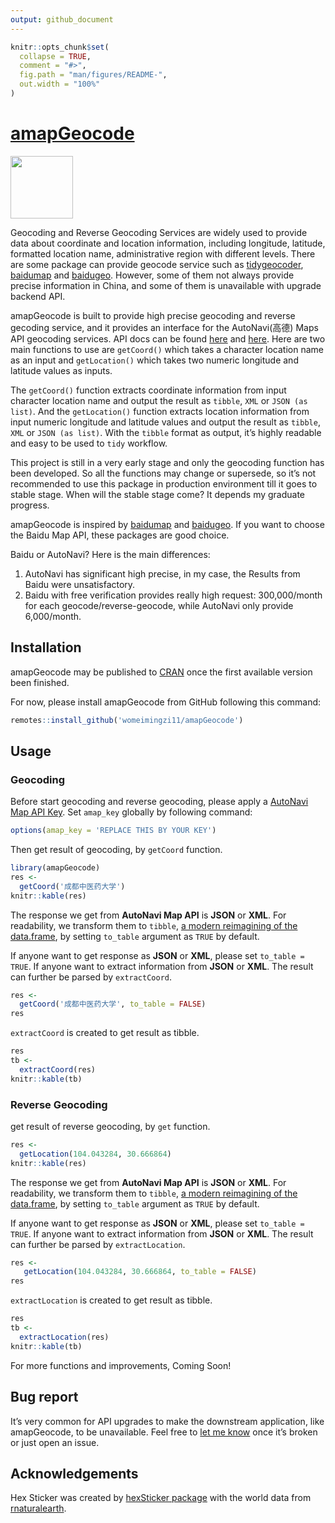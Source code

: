```yaml
---
output: github_document
---
```


<!-- README.md is generated from README.Rmd. Please edit that file -->

```r
knitr::opts_chunk$set(
  collapse = TRUE,
  comment = "#>",
  fig.path = "man/figures/README-",
  out.width = "100%"
)
```

# [amapGeocode](https://github.com/womeimingzi11/amapGeocode)

<!-- badges: start -->
![](man/figures/hexSticker-logo.png){width=100px}
<!-- badges: end -->

Geocoding and Reverse Geocoding Services are widely used to provide data about coordinate and location information, including longitude, latitude, formatted location name, administrative region with different levels. There are some package can provide geocode service such as [tidygeocoder](https://CRAN.R-project.org/package=tidygeocoder), [baidumap](https://github.com/badbye/baidumap) and [baidugeo](https://github.com/ChrisMuir/baidugeo). However, some of them not always provide precise information in China, and some of them is unavailable with upgrade backend API.

amapGeocode is built to provide high precise geocoding and reverse gecoding service, and it provides an interface for the AutoNavi(高德) Maps API geocoding services. API docs can be found [here](https://lbs.amap.com/) and [here](https://lbs.amap.com/api/webservice/summary/). Here are two main functions to use are `getCoord()` which takes a character location name as an input and `getLocation()` which takes two numeric longitude and latitude values as inputs.

The `getCoord()` function extracts coordinate information from input character location name and output the result as `tibble`, `XML` or `JSON (as list)`. And the `getLocation()` function extracts location information from input numeric longitude and latitude values and output the result as `tibble`, `XML` or `JSON (as list)`. With the `tibble` format as output, it's highly readable and easy to be used to `tidy` workflow.

This project is still in a very early stage and only the geocoding function has been developed. So all the functions may change or supersede, so it's not recommended to use this package in production environment till it goes to stable stage. When will the stable stage come? It depends my graduate progress.

amapGeocode is inspired by [baidumap](https://github.com/badbye/baidumap) and [baidugeo](https://github.com/ChrisMuir/baidugeo). If you want to choose the Baidu Map API, these packages are good choice.

Baidu or AutoNavi? Here is the main differences:

1. AutoNavi has significant high precise, in my case, the Results from Baidu were unsatisfactory.
2. Baidu with free verification provides really high request: 300,000/month for each geocode/reverse-geocode, while AutoNavi only provide 6,000/month.

## Installation
amapGeocode may be published to [CRAN](https://CRAN.R-project.org) once the first available version been finished.

For now, please install amapGeocode from GitHub following this command:
```r
remotes::install_github('womeimingzi11/amapGeocode')
```

<!-- You can install the released version of amapGeocode from [CRAN](https://CRAN.R-project.org) with: -->

<!-- ``` r -->
<!-- install.packages("amapGeocode") -->
<!-- ``` -->

## Usage
### Geocoding
Before start geocoding and reverse geocoding, please apply a [AutoNavi Map API Key](https://lbs.amap.com/dev/). Set `amap_key` globally by following command:

```r
options(amap_key = 'REPLACE THIS BY YOUR KEY')
```

Then get result of geocoding, by `getCoord` function. 

```r
library(amapGeocode)
res <-
  getCoord('成都中医药大学')
knitr::kable(res)
```

The response we get from **AutoNavi Map API** is **JSON** or **XML**. For readability, we transform them to `tibble`, [a modern reimagining of the data.frame](https://tibble.tidyverse.org/), by setting `to_table` argument as `TRUE` by default.

If anyone want to get response as **JSON** or **XML**, please set `to_table = TRUE`. If anyone want to extract information from **JSON** or **XML**. The result can further be parsed by `extractCoord`.

```r
res <-
  getCoord('成都中医药大学', to_table = FALSE)
res
```

`extractCoord` is created to get result as tibble.

```r
res
tb <- 
  extractCoord(res)
knitr::kable(tb)
```
### Reverse Geocoding

get result of reverse geocoding, by `get` function. 

```r
res <- 
  getLocation(104.043284, 30.666864)
knitr::kable(res)
```

The response we get from **AutoNavi Map API** is **JSON** or **XML**. For readability, we transform them to `tibble`, [a modern reimagining of the data.frame](https://tibble.tidyverse.org/), by setting `to_table` argument as `TRUE` by default.

If anyone want to get response as **JSON** or **XML**, please set `to_table = TRUE`. If anyone want to extract information from **JSON** or **XML**. The result can further be parsed by `extractLocation`.

```r
res <-
   getLocation(104.043284, 30.666864, to_table = FALSE)
res
```

`extractLocation` is created to get result as tibble.

```r
res
tb <- 
  extractLocation(res)
knitr::kable(tb)
```

For more functions and improvements, Coming Soon!

## Bug report
It's very common for API upgrades to make the downstream application, like amapGeocode, to be unavailable. Feel free to [let me know](mailto://chenhan28@gmail.com) once it's broken or just open an issue.

## Acknowledgements
Hex Sticker was created by [hexSticker package](https://github.com/GuangchuangYu/hexSticker) with the world data from  [rnaturalearth](https://CRAN.R-project.org/package=rnaturalearth).
